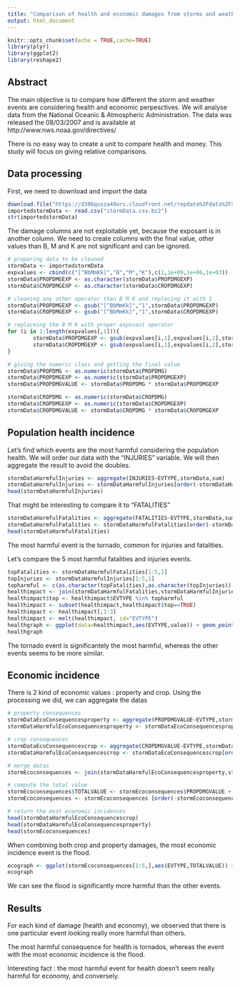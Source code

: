 ```yaml
---
title: "Comparison of health and economic damages from storms and weather events in the United States"
output: html_document
---
```


```r
knitr::opts_chunk$set(echo = TRUE,cache=TRUE)
library(plyr)
library(ggplot2)
library(reshape2)
```

## Abstract

The main objective is to compare how different the storm and weather events are considering health and economic perpesctives.
We will analyse data from the National Oceanic & Atmospheric Administration. The data was released the 08/03/2007 and is available at http://www.nws.noaa.gov/directives/

There is no easy way to create a unit to compare health and money. This study will focus on giving relative comparisons.

## Data processing

First, we need to download and import the data

```r
download.file("https://d396qusza40orc.cloudfront.net/repdata%2Fdata%2FStormData.csv.bz2","stormData.csv.bz2")
importedstormData <- read.csv("stormData.csv.bz2")
str(importedstormData)
```

The damage columns are not exploitable yet, because the exposant is in another column. We need to create columns with the final value, other values than B, M and K are not significant and can be ignored.

```r
# preparing data to be cleaned
stormData <- importedstormData
expvalues <- cbind(c("[^BbMmKk]","B","M","K"),c(1,1e+09,1e+06,1e+03))
stormData$PROPDMGEXP <- as.character(stormData$PROPDMGEXP)
stormData$CROPDMGEXP <- as.character(stormData$CROPDMGEXP)

# cleaning any other operator than B M K and replacing it with 1
stormData$PROPDMGEXP <- gsub("[^BbMmKk]","1",stormData$PROPDMGEXP)
stormData$CROPDMGEXP <- gsub("[^BbMmKk]","1",stormData$CROPDMGEXP)

# replaceing the B M K with proper exposant operator
for (i in 1:length(expvalues[,1])){
        stormData$PROPDMGEXP <- gsub(expvalues[i,1],expvalues[i,2],stormData$PROPDMGEXP,ignore.case = TRUE)
        stormData$CROPDMGEXP <- gsub(expvalues[i,1],expvalues[i,2],stormData$CROPDMGEXP,ignore.case = TRUE)
}

# giving the numeric class and getting the final value
stormData$PROPDMG <- as.numeric(stormData$PROPDMG)
stormData$PROPDMGEXP <- as.numeric(stormData$PROPDMGEXP)
stormData$PROPDMGVALUE <- stormData$PROPDMG * stormData$PROPDMGEXP

stormData$CROPDMG <- as.numeric(stormData$CROPDMG)
stormData$CROPDMGEXP <- as.numeric(stormData$CROPDMGEXP)
stormData$CROPDMGVALUE <- stormData$CROPDMG * stormData$CROPDMGEXP
```

## Population health incidence

Let's find which events are the most harmful considering the population health. We will order our data with the "INJURIES" variable. We will then aggregate the result to avoid the doubles.

```r
stormDataHarmfulInjuries <- aggregate(INJURIES~EVTYPE,stormData,sum)
stormDataHarmfulInjuries <- stormDataHarmfulInjuries[order(-stormDataHarmfulInjuries$INJURIES),]
head(stormDataHarmfulInjuries)
```

That might be interesting to compare it to "FATALITIES"

```r
stormDataHarmfulFatalities <- aggregate(FATALITIES~EVTYPE,stormData,sum)
stormDataHarmfulFatalities <- stormDataHarmfulFatalities[order(-stormDataHarmfulFatalities$FATALITIES),]
head(stormDataHarmfulFatalities)
```

The most harmful event is the tornado, common for injuries and fatalities.

Let's compare the 5 most harmful fatalities and injuries events.
```r
topFatalities <- stormDataHarmfulFatalities[1:5,1]
topInjuries <- stormDataHarmfulInjuries[1:5,1]
topharmful <- c(as.character(topFatalities),as.character(topInjuries))
healthimpact <- join(stormDataHarmfulFatalities,stormDataHarmfulInjuries)
healthimpact$top <- healthimpact$EVTYPE %in% topharmful
healthimpact <- subset(healthimpact,healthimpact$top==TRUE)
healthimpact <- healthimpact[,1:3]
healthimpact <- melt(healthimpact, id="EVTYPE")
healthgraph <- ggplot(data=healthimpact,aes(EVTYPE,value)) + geom_point() + facet_grid(variable~.,scales="free")
healthgraph
```

The tornado event is significantely the most harmful, whereas the other events seems to be more similar.

## Economic incidence

There is 2 kind of economic values : property and crop. Using the processing we did, we can aggregate the datas
```r
# property consequences
stormDataEcoConsequencesproperty <- aggregate(PROPDMGVALUE~EVTYPE,stormData,sum)
stormDataHarmfulEcoConsequencesproperty <- stormDataEcoConsequencesproperty[order(-stormDataEcoConsequencesproperty$PROPDMGVALUE),]

# crop consequences
stormDataEcoConsequencescrop <- aggregate(CROPDMGVALUE~EVTYPE,stormData,sum)
stormDataHarmfulEcoConsequencescrop <- stormDataEcoConsequencescrop[order(-stormDataEcoConsequencescrop$CROPDMGVALUE),]

# merge datas
stormEcoconsequences <- join(stormDataHarmfulEcoConsequencesproperty,stormDataHarmfulEcoConsequencescrop)

# compute the total value
stormEcoconsequences$TOTALVALUE <- stormEcoconsequences$PROPDMGVALUE + stormEcoconsequences$CROPDMGVALUE
stormEcoconsequences <- stormEcoconsequences [order(-stormEcoconsequences$TOTALVALUE),]

# return the most economic incidences
head(stormDataHarmfulEcoConsequencescrop)
head(stormDataHarmfulEcoConsequencesproperty)
head(stormEcoconsequences)
```

When combining both crop and property damages, the most economic incidence event is the flood.

```r
ecograph <- ggplot(stormEcoconsequences[1:5,],aes(EVTYPE,TOTALVALUE)) + geom_point()
ecograph
```

We can see the flood is significantly more harmful than the other events.

## Results

For each kind of damage (health and economy), we observed that there is one particular event looking really more harmful than others.

The most harmful consequence for health is tornados, whereas the event with the most economic incidence is the flood.

Interesting fact : the most harmful event for health doesn't seem really harmful for economy, and conversely.